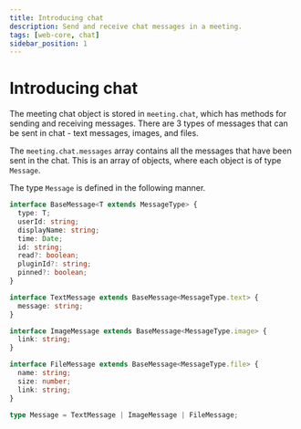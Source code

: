 ```yaml
---
title: Introducing chat
description: Send and receive chat messages in a meeting.
tags: [web-core, chat]
sidebar_position: 1
---
```


# Introducing chat

The meeting chat object is stored in `meeting.chat`, which has methods for sending and receiving messages. There are 3 types of messages that can be sent in chat - text messages, images, and files.

The `meeting.chat.messages` array contains all the messages that have been sent in the chat. This is an array of objects, where each object is of type `Message`.

The type `Message` is defined in the following manner.

```ts
interface BaseMessage<T extends MessageType> {
  type: T;
  userId: string;
  displayName: string;
  time: Date;
  id: string;
  read?: boolean;
  pluginId?: string;
  pinned?: boolean;
}

interface TextMessage extends BaseMessage<MessageType.text> {
  message: string;
}

interface ImageMessage extends BaseMessage<MessageType.image> {
  link: string;
}

interface FileMessage extends BaseMessage<MessageType.file> {
  name: string;
  size: number;
  link: string;
}

type Message = TextMessage | ImageMessage | FileMessage;
```
